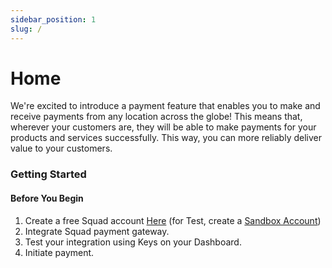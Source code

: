 ```yaml
---
sidebar_position: 1
slug: /
---
```




# Home

<p className="text-[#3d454e] dark:text-[#bdc2ca] text-lg">We're excited to introduce a payment feature that enables you to make and receive payments from any location across the globe! This means that, wherever your customers are, they will be able to make payments for your products and services successfully. This way, you can more reliably deliver value to your customers.</p>

### Getting Started

<Hero />

#### Before You Begin
1. Create a free Squad account [Here](https://dashboard.squadco.com/sign-up) (for Test, create a [Sandbox Account](https://sandbox.squadco.com/sign-up))
2. Integrate Squad payment gateway.
3. Test your integration using Keys on your Dashboard.
4. Initiate payment.
